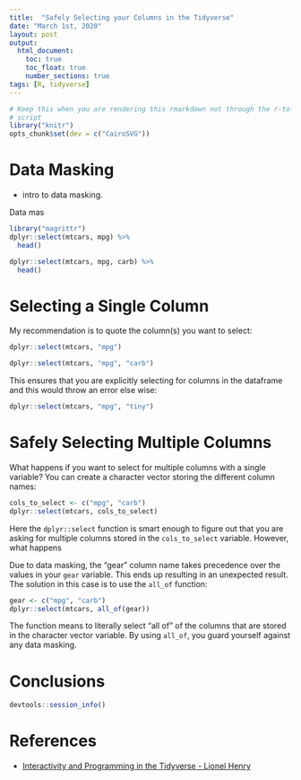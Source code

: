 ```yaml
---
title:  "Safely Selecting your Columns in the Tidyverse"
date: "March 1st, 2020"
layout: post
output:
  html_document:
    toc: true
    toc_float: true
    number_sections: true
tags: [R, tidyverse]
---
```


```r
# Keep this when you are rendering this rmarkdown not through the r-to-jekyll.R
# script
library("knitr")
opts_chunk$set(dev = c("CairoSVG"))
```

# Data Masking

* intro to data masking.

Data mas

```r
library("magrittr")
dplyr::select(mtcars, mpg) %>%
  head()

dplyr::select(mtcars, mpg, carb) %>%
  head()
```

# Selecting a Single Column

My recommendation is to quote the column(s) you want to select:

```r
dplyr::select(mtcars, "mpg") 
```

```r
dplyr::select(mtcars, "mpg", "carb")
```

This ensures that you are explicitly selecting for columns in the dataframe and 
this would throw an error else wise:

```r
dplyr::select(mtcars, "mpg", "tiny")
```


# Safely Selecting Multiple Columns

What happens if you want to select for multiple columns with a single variable?
You can create a character vector storing the different column names:

```r
cols_to_select <- c("mpg", "carb")
dplyr::select(mtcars, cols_to_select)
```

Here the `dplyr::select` function is smart enough to figure out that you are
asking for multiple columns stored in the `cols_to_select` variable. However,
what happens 

Due to data masking, the "gear" column name takes precedence over the values in
your `gear` variable. This ends up resulting in an unexpected result. The 
solution in this case is to use the `all_of` function:

```r
gear <- c("mpg", "carb")
dplyr::select(mtcars, all_of(gear))
```

The function means to literally select "all of" of the columns that are stored 
in the character vector variable. By using `all_of`, you guard yourself against
any data masking.







# Conclusions

```r
devtools::session_info()
```

# References

* [Interactivity and Programming in the Tidyverse - Lionel Henry](https://resources.rstudio.com/rstudio-conf-2020/interactivity-and-programming-in-the-tidyverse-lionel-henry)
